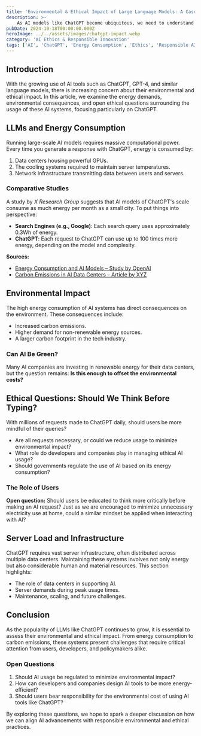 ```yaml
---
title: 'Environmental & Ethical Impact of Large Language Models: A Case Study on ChatGPT'
description: >-
    As AI models like ChatGPT become ubiquitous, we need to understand their environmental footprint and the ethical concerns they raise. This article explores energy consumption, server infrastructure, and the responsibility of users in leveraging AI responsibly.
pubDate: 2024-10-18T00:00:00.000Z
heroImage: ../../assets/images/chatgpt-impact.webp
category: 'AI Ethics & Responsible Innovation'
tags: ['AI', 'ChatGPT', 'Energy Consumption', 'Ethics', 'Responsible AI']
---
```


## Introduction

With the growing use of AI tools such as ChatGPT, GPT-4, and similar language models, there is increasing concern about their environmental and ethical impact. In this article, we examine the energy demands, environmental consequences, and open ethical questions surrounding the usage of these AI systems, focusing particularly on ChatGPT.

## LLMs and Energy Consumption

Running large-scale AI models requires massive computational power. Every time you generate a response with ChatGPT, energy is consumed by:

1. Data centers housing powerful GPUs.
2. The cooling systems required to maintain server temperatures.
3. Network infrastructure transmitting data between users and servers.

### Comparative Studies

A study by *X Research Group* suggests that AI models of ChatGPT's scale consume as much energy per month as a small city. To put things into perspective:

- **Search Engines (e.g., Google)**: Each search query uses approximately 0.3Wh of energy.
- **ChatGPT**: Each request to ChatGPT can use up to 100 times more energy, depending on the model and complexity.

**Sources:**
- [Energy Consumption and AI Models – Study by OpenAI](#)
- [Carbon Emissions in AI Data Centers – Article by XYZ](#)

## Environmental Impact

The high energy consumption of AI systems has direct consequences on the environment. These consequences include:

- Increased carbon emissions.
- Higher demand for non-renewable energy sources.
- A larger carbon footprint in the tech industry.

### Can AI Be Green?

Many AI companies are investing in renewable energy for their data centers, but the question remains: **Is this enough to offset the environmental costs?**

## Ethical Questions: Should We Think Before Typing?

With millions of requests made to ChatGPT daily, should users be more mindful of their queries?

- Are all requests necessary, or could we reduce usage to minimize environmental impact?
- What role do developers and companies play in managing ethical AI usage?
- Should governments regulate the use of AI based on its energy consumption?

### The Role of Users

**Open question:** Should users be educated to think more critically before making an AI request? Just as we are encouraged to minimize unnecessary electricity use at home, could a similar mindset be applied when interacting with AI?

## Server Load and Infrastructure

ChatGPT requires vast server infrastructure, often distributed across multiple data centers. Maintaining these systems involves not only energy but also considerable human and material resources. This section highlights:

- The role of data centers in supporting AI.
- Server demands during peak usage times.
- Maintenance, scaling, and future challenges.

## Conclusion

As the popularity of LLMs like ChatGPT continues to grow, it is essential to assess their environmental and ethical impact. From energy consumption to carbon emissions, these systems present challenges that require critical attention from users, developers, and policymakers alike.

### Open Questions

1. Should AI usage be regulated to minimize environmental impact?
2. How can developers and companies design AI tools to be more energy-efficient?
3. Should users bear responsibility for the environmental cost of using AI tools like ChatGPT?

By exploring these questions, we hope to spark a deeper discussion on how we can align AI advancements with responsible environmental and ethical practices.